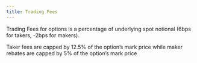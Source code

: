 ```yaml
---
title: Trading Fees
---
```


Trading Fees for options is a percentage of underlying spot notional (6bps for takers, -2bps for makers).

Taker fees are capped by 12.5% of the option’s mark price while maker rebates are capped by 5% of the option’s mark price
